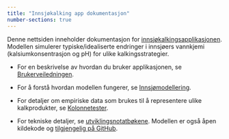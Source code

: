 ```yaml
---
title: "Innsjøkalking app dokumentasjon"
number-sections: true
---
```


Denne nettsiden inneholder dokumentasjon for [innsjøkalkingsapplikasjonen](https://lake-liming.t.niva.no/). Modellen simulerer typiske/idealiserte endringer i innsjøers vannkjemi (kalsiumkonsentrasjon og pH) for ulike kalkingsstrategier.

 * For en beskrivelse av hvordan du bruker applikasjonen, se [Brukerveiledningen](https://nivanorge.github.io/lake_liming_app/user-guide.html).

 * For å forstå hvordan modellen fungerer, se [Innsjømodellering](https://nivanorge.github.io/lake_liming_app/lake-modelling.html).

 * For detaljer om empiriske data som brukes til å representere ulike kalkprodukter, se [Kolonnetester](https://nivanorge.github.io/lake_liming_app/column-tests.html).

 * For tekniske detaljer, se [utviklingsnotatbøkene](https://github.com/NIVANorge/lake_liming_app/tree/main/notebooks#development-notebooks). Modellen er også åpen kildekode og [tilgjengelig på GitHub](https://github.com/NIVANorge/lake_liming_app).